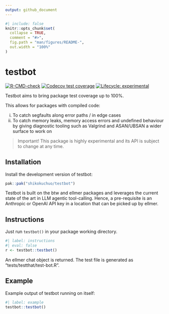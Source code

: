 ```yaml
---
output: github_document
---
```


<!-- README.md is generated from README.Rmd. Please edit that file -->

```r
#| include: false
knitr::opts_chunk$set(
  collapse = TRUE,
  comment = "#>",
  fig.path = "man/figures/README-",
  out.width = "100%"
)
```

# testbot

<!-- badges: start -->
[![R-CMD-check](https://github.com/shikokuchuo/testbot/actions/workflows/R-CMD-check.yaml/badge.svg)](https://github.com/shikokuchuo/testbot/actions/workflows/R-CMD-check.yaml)
[![Codecov test coverage](https://codecov.io/gh/shikokuchuo/testbot/graph/badge.svg)](https://app.codecov.io/gh/shikokuchuo/testbot)
[![Lifecycle: experimental](https://img.shields.io/badge/lifecycle-experimental-orange.svg)](https://lifecycle.r-lib.org/articles/stages.html#experimental)
<!-- badges: end -->

Testbot aims to bring package test coverage up to 100%.

This allows for packages with compiled code:

(i) To catch segfaults along error paths / in edge cases
(ii) To catch memory leaks, memory access errors and undefined behaviour by giving diagnostic tooling such as Valgrind and ASAN/UBSAN a wider surface to work on

> Important! This package is highly experimental and its API is subject to change at any time.

## Installation

Install the development version of testbot:

``` r
pak::pak("shikokuchuo/testbot")
```
Testbot is built on the btw and ellmer packages and leverages the current state of the art in LLM agentic tool-calling. Hence, a pre-requisite is an Anthropic or OpenAI API key in a location that can be picked up by ellmer.

## Instructions

Just run `testbot()` in your package working directory.

```r
#| label: instructions
#| eval: false
r <- testbot::testbot()
```

An ellmer chat object is returned.
The test file is generated as "tests/testthat/test-bot.R".

## Example

Example output of testbot running on itself:

```r
#| label: example
testbot::testbot()
```
